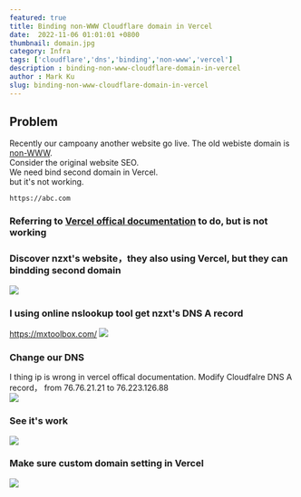 ```yaml
---
featured: true
title: Binding non-WWW Cloudflare domain in Vercel
date:  2022-11-06 01:01:01 +0800
thumbnail: domain.jpg
category: Infra
tags: ['cloudflare','dns','binding','non-www','vercel']
description : binding-non-www-cloudflare-domain-in-vercel
author : Mark Ku
slug: binding-non-www-cloudflare-domain-in-vercel
---
```


## Problem
Recently our campoany another website go live. 
The old webiste domain is [non-WWW](https://www.searchenginejournal.com/www-vs-non-www-seo/272043/).  
Consider the original website SEO.  
We need bind second domain in Vercel.  
but it's not working.  
```
https://abc.com 
```
### Referring to [Vercel offical documentation](https://vercel.com/guides/using-cloudflare-with-vercel) to do, but is not working

### Discover nzxt's website，they also using Vercel, but they can bindding second domain 
![](https://i.imgur.com/L5jFwzD.jpg)

### I using online nslookup tool get nzxt's DNS A record
https://mxtoolbox.com/
![](https://i.imgur.com/sCciXcf.png)

### Change our DNS
I thing ip is wrong in vercel offical documentation. Modify Cloudfalre DNS A record， from 76.76.21.21 to 76.223.126.88  
![](https://i.imgur.com/7ac9Vrq.png)

### See it's work  
![](https://i.imgur.com/kza1Mha.jpg)

### Make sure custom domain setting in Vercel
![](https://i.imgur.com/MTvHOo2.png)
